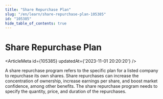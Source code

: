 ```yaml
---
title: "Share Repurchase Plan"
slug: "/en/learn/share-repurchase-plan-105385"
id: "105385"
hide_table_of_contents: true
---
```



# Share Repurchase Plan

<ArticleMeta id={105385} updatedAt={'2023-11-01 20:20:20'} />
<div className='border-solid border-b border-t-0 my-4 border-[var(--ifm-color-gray-300)]' />

A share repurchase program refers to the specific plan for a listed company to repurchase its own shares. Share repurchases can increase the concentration of ownership, increase earnings per share, and boost market confidence, among other benefits. The share repurchase program needs to specify the quantity, price, and duration of the repurchases.
